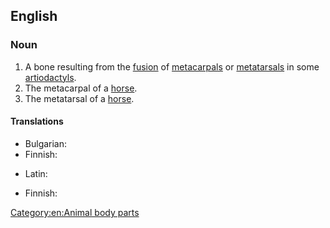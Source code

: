 ==English==

===Noun===
{{en-noun}}

# A bone resulting from the [[fusion]] of [[metacarpal]]s or [[metatarsal]]s in some [[artiodactyl]]s.
# The metacarpal of a [[horse]].
# The metatarsal of a [[horse]].

====Translations====
{{trans-top|metacarpal of a horse}}
* Bulgarian: {{t+|bg|пищял|m}}
* Finnish: {{t|fi|etusääriluu}}
{{trans-mid}}
* Latin: {{t|la|os cannon|n}}
{{trans-bottom}}

{{trans-top|metatarsal of a horse}}
* Finnish: {{t|fi|takasääriluu}}
{{trans-mid}}
{{trans-bottom}}

[[Category:en:Animal body parts]]